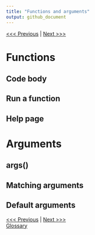```yaml
---
title: "Functions and arguments"
output: github_document
---
```


[<<< Previous](02-functions.md) | [Next >>>](03-objects.md)

# Functions

## Code body

## Run a function

## Help page

# Arguments

## args()

## Matching arguments

## Default arguments

[<<< Previous](02-functions.md) | [Next >>>](03-objects.md)   
[Glossary](sections/glossary)